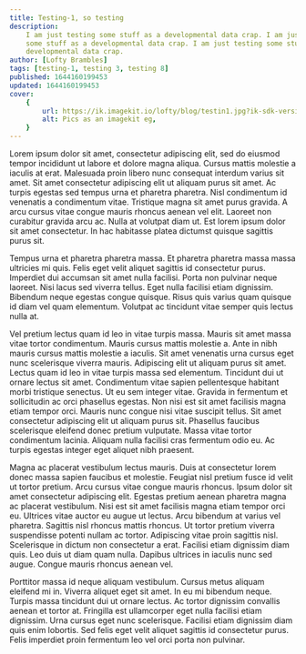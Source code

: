 ```yaml
---
title: Testing-1, so testing
description:
    I am just testing some stuff as a developmental data crap. I am just testing
    some stuff as a developmental data crap. I am just testing some stuff as a
    developmental data crap.
author: [Lofty Brambles]
tags: [testing-1, testing 3, testing 8]
published: 1644160199453
updated: 1644160199453
cover:
    {
        url: https://ik.imagekit.io/lofty/blog/testin1.jpg?ik-sdk-version=javascript-1.4.3&updatedAt=1667826518877,
        alt: Pics as an imagekit eg,
    }
---
```


Lorem ipsum dolor sit amet, consectetur adipiscing elit, sed do eiusmod tempor
incididunt ut labore et dolore magna aliqua. Cursus mattis molestie a iaculis at
erat. Malesuada proin libero nunc consequat interdum varius sit amet. Sit amet
consectetur adipiscing elit ut aliquam purus sit amet. Ac turpis egestas sed
tempus urna et pharetra pharetra. Nisl condimentum id venenatis a condimentum
vitae. Tristique magna sit amet purus gravida. A arcu cursus vitae congue mauris
rhoncus aenean vel elit. Laoreet non curabitur gravida arcu ac. Nulla at
volutpat diam ut. Est lorem ipsum dolor sit amet consectetur. In hac habitasse
platea dictumst quisque sagittis purus sit.

Tempus urna et pharetra pharetra massa. Et pharetra pharetra massa massa
ultricies mi quis. Felis eget velit aliquet sagittis id consectetur purus.
Imperdiet dui accumsan sit amet nulla facilisi. Porta non pulvinar neque
laoreet. Nisi lacus sed viverra tellus. Eget nulla facilisi etiam dignissim.
Bibendum neque egestas congue quisque. Risus quis varius quam quisque id diam
vel quam elementum. Volutpat ac tincidunt vitae semper quis lectus nulla at.

Vel pretium lectus quam id leo in vitae turpis massa. Mauris sit amet massa
vitae tortor condimentum. Mauris cursus mattis molestie a. Ante in nibh mauris
cursus mattis molestie a iaculis. Sit amet venenatis urna cursus eget nunc
scelerisque viverra mauris. Adipiscing elit ut aliquam purus sit amet. Lectus
quam id leo in vitae turpis massa sed elementum. Tincidunt dui ut ornare lectus
sit amet. Condimentum vitae sapien pellentesque habitant morbi tristique
senectus. Ut eu sem integer vitae. Gravida in fermentum et sollicitudin ac orci
phasellus egestas. Non nisi est sit amet facilisis magna etiam tempor orci.
Mauris nunc congue nisi vitae suscipit tellus. Sit amet consectetur adipiscing
elit ut aliquam purus sit. Phasellus faucibus scelerisque eleifend donec pretium
vulputate. Massa vitae tortor condimentum lacinia. Aliquam nulla facilisi cras
fermentum odio eu. Ac turpis egestas integer eget aliquet nibh praesent.

Magna ac placerat vestibulum lectus mauris. Duis at consectetur lorem donec
massa sapien faucibus et molestie. Feugiat nisl pretium fusce id velit ut tortor
pretium. Arcu cursus vitae congue mauris rhoncus. Ipsum dolor sit amet
consectetur adipiscing elit. Egestas pretium aenean pharetra magna ac placerat
vestibulum. Nisi est sit amet facilisis magna etiam tempor orci eu. Ultrices
vitae auctor eu augue ut lectus. Arcu bibendum at varius vel pharetra. Sagittis
nisl rhoncus mattis rhoncus. Ut tortor pretium viverra suspendisse potenti
nullam ac tortor. Adipiscing vitae proin sagittis nisl. Scelerisque in dictum
non consectetur a erat. Facilisi etiam dignissim diam quis. Leo duis ut diam
quam nulla. Dapibus ultrices in iaculis nunc sed augue. Congue mauris rhoncus
aenean vel.

Porttitor massa id neque aliquam vestibulum. Cursus metus aliquam eleifend mi
in. Viverra aliquet eget sit amet. In eu mi bibendum neque. Turpis massa
tincidunt dui ut ornare lectus. Ac tortor dignissim convallis aenean et tortor
at. Fringilla est ullamcorper eget nulla facilisi etiam dignissim. Urna cursus
eget nunc scelerisque. Facilisi etiam dignissim diam quis enim lobortis. Sed
felis eget velit aliquet sagittis id consectetur purus. Felis imperdiet proin
fermentum leo vel orci porta non pulvinar.
